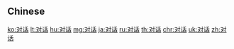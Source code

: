{{also|對話}}
==Chinese==
{{zh-see|對話}}

[[ko:对话]]
[[lt:对话]]
[[hu:对话]]
[[mg:对话]]
[[ja:对话]]
[[ru:对话]]
[[th:对话]]
[[chr:对话]]
[[uk:对话]]
[[zh:对话]]